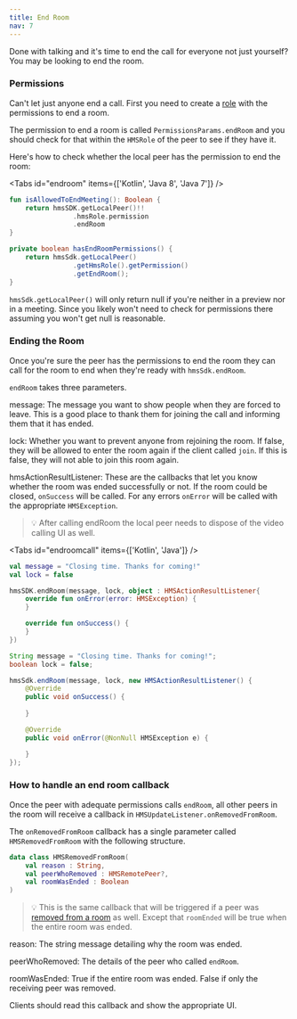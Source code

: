 ```yaml
---
title: End Room
nav: 7
---
```


Done with talking and it's time to end the call for everyone not just yourself? You may be looking to end the room.

### Permissions

Can't let just anyone end a call. First you need to create a [role](../foundation/templates-and-roles) with the permissions to end a room.

The permission to end a room is called `PermissionsParams.endRoom` and you should check for that within the `HMSRole` of the peer to see if they have it.

Here's how to check whether the local peer has the permission to end the room:

<Tabs id="endroom" items={['Kotlin', 'Java 8', 'Java 7']} />

<Tab id='endroom-0'>

```kotlin
fun isAllowedToEndMeeting(): Boolean {
    return hmsSDK.getLocalPeer()!!
                .hmsRole.permission
                .endRoom
}
```

</Tab>

<Tab id='endroom-1'>

```java
private boolean hasEndRoomPermissions() {
    return hmsSdk.getLocalPeer()
                .getHmsRole().getPermission()
                .getEndRoom();
}
```
</Tab>

`hmsSdk.getLocalPeer()` will only return null if you're neither in a preview nor in a meeting. Since you likely won't need to check for permissions there assuming you won't get null is reasonable.

### Ending the Room

Once you're sure the peer has the permissions to end the room they can call for the room to end when they're ready with `hmsSdk.endRoom`.

`endRoom` takes three parameters.

message: The message you want to show people when they are forced to leave. This is a good place to thank them for joining the call and informing them that it has ended.

lock: Whether you want to prevent anyone from rejoining the room. If false, they will be allowed to enter the room again if the client called `join`. If this is false, they will not able to join this room again.

hmsActionResultListener: These are the callbacks that let you know whether the room was ended successfully or not. If the room could be closed, `onSuccess` will be called. For any errors `onError` will be called with the appropriate `HMSException`.

> 💡 After calling endRoom the local peer needs to dispose of the video calling UI as well.

<Tabs id="endroomcall" items={['Kotlin', 'Java']} />

<Tab id='endroomcall-0'>

```kotlin
val message = "Closing time. Thanks for coming!"
val lock = false

hmsSDK.endRoom(message, lock, object : HMSActionResultListener{
    override fun onError(error: HMSException) {
    }

    override fun onSuccess() {
    }
})
```
</Tab>

<Tab id='endroomcall-1'>


```java
String message = "Closing time. Thanks for coming!";
boolean lock = false;

hmsSdk.endRoom(message, lock, new HMSActionResultListener() {
    @Override
    public void onSuccess() {
        
    }

    @Override
    public void onError(@NonNull HMSException e) {

    }
});
```
</Tab>

### How to handle an end room callback

Once the peer with adequate permissions calls `endRoom`, all other peers in the room will receive a callback in `HMSUpdateListener.onRemovedFromRoom`.

The `onRemovedFromRoom` callback has a single parameter called `HMSRemovedFromRoom` with the following structure.

```kotlin
data class HMSRemovedFromRoom(
    val reason : String,
    val peerWhoRemoved : HMSRemotePeer?,
    val roomWasEnded : Boolean
)
```

> 💡 This is the same callback that will be triggered if a peer was [removed from a room](Remove-Peer) as well. Except that `roomEnded` will be true when the entire room was ended.

reason: The string message detailing why the room was ended.

peerWhoRemoved: The details of the peer who called `endRoom`.

roomWasEnded: True if the entire room was ended. False if only the receiving peer was removed.

Clients should read this callback and show the appropriate UI.